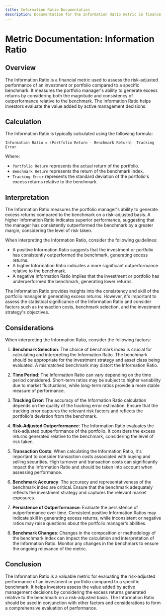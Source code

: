 ```yaml
---
title: Information Ratio Documentation
description: Documentation for the Information Ratio metric in finance.
---
```


# Metric Documentation: Information Ratio

## Overview

The Information Ratio is a financial metric used to assess the risk-adjusted performance of an investment or portfolio compared to a specific benchmark. It measures the portfolio manager's ability to generate excess returns by considering both the magnitude and consistency of outperformance relative to the benchmark. The Information Ratio helps investors evaluate the value added by active management decisions.

## Calculation

The Information Ratio is typically calculated using the following formula:

```plaintext title="Formula"
Information Ratio = (Portfolio Return - Benchmark Return)  Tracking Error
```

Where:

- `Portfolio Return` represents the actual return of the portfolio.
- `Benchmark Return` represents the return of the benchmark index.
- `Tracking Error` represents the standard deviation of the portfolio's excess returns relative to the benchmark.

## Interpretation

The Information Ratio measures the portfolio manager's ability to generate excess returns compared to the benchmark on a risk-adjusted basis. A higher Information Ratio indicates superior performance, suggesting that the manager has consistently outperformed the benchmark by a greater margin, considering the level of risk taken.

When interpreting the Information Ratio, consider the following guidelines:

- A positive Information Ratio suggests that the investment or portfolio has consistently outperformed the benchmark, generating excess returns.
- A higher Information Ratio indicates a more significant outperformance relative to the benchmark.
- A negative Information Ratio implies that the investment or portfolio has underperformed the benchmark, generating lower returns.

The Information Ratio provides insights into the consistency and skill of the portfolio manager in generating excess returns. However, it's important to assess the statistical significance of the Information Ratio and consider factors such as transaction costs, benchmark selection, and the investment strategy's objectives.

## Considerations

When interpreting the Information Ratio, consider the following factors:

1. **Benchmark Selection**: The choice of benchmark index is crucial for calculating and interpreting the Information Ratio. The benchmark should be appropriate for the investment strategy and asset class being evaluated. A mismatched benchmark may distort the Information Ratio.

2. **Time Period**: The Information Ratio can vary depending on the time period considered. Short-term ratios may be subject to higher variability due to market fluctuations, while long-term ratios provide a more stable measure of performance.

3. **Tracking Error**: The accuracy of the Information Ratio calculation depends on the quality of the tracking error estimation. Ensure that the tracking error captures the relevant risk factors and reflects the portfolio's deviation from the benchmark.

4. **Risk-Adjusted Outperformance**: The Information Ratio evaluates the risk-adjusted outperformance of the portfolio. It considers the excess returns generated relative to the benchmark, considering the level of risk taken.

5. **Transaction Costs**: When calculating the Information Ratio, it's important to consider transaction costs associated with buying and selling securities. High turnover and transaction costs can significantly impact the Information Ratio and should be taken into account when assessing performance.

6. **Benchmark Accuracy**: The accuracy and representativeness of the benchmark index are critical. Ensure that the benchmark adequately reflects the investment strategy and captures the relevant market exposures.

7. **Persistence of Outperformance**: Evaluate the persistence of outperformance over time. Consistent positive Information Ratios may indicate skill in generating excess returns, while inconsistent or negative ratios may raise questions about the portfolio manager's abilities.

8. **Benchmark Changes**: Changes in the composition or methodology of the benchmark index can impact the calculation and interpretation of the Information Ratio. Monitor any changes in the benchmark to ensure the ongoing relevance of the metric.

## Conclusion

The Information Ratio is a valuable metric for evaluating the risk-adjusted performance of an investment or portfolio compared to a specific benchmark. It helps investors assess the value added by active management decisions by considering the excess returns generated relative to the benchmark on a risk-adjusted basis. The Information Ratio should be used in conjunction with other factors and considerations to form a comprehensive evaluation of performance.
